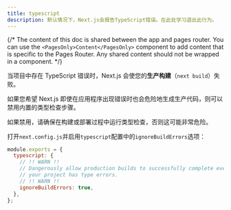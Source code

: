 ```yaml
---
title: typescript
description: 默认情况下，Next.js会报告TypeScript错误。在此处学习退出此行为。
---
```


{/* The content of this doc is shared between the app and pages router. You can use the `<PagesOnly>Content</PagesOnly>` component to add content that is specific to the Pages Router. Any shared content should not be wrapped in a component. */}

当项目中存在 TypeScript 错误时，Next.js 会使您的**生产构建**（`next build`）失败。

如果您希望 Next.js 即使在应用程序出现错误时也会危险地生成生产代码，则可以禁用内置的类型检查步骤。

如果禁用，请确保在构建或部署过程中运行类型检查，否则这可能非常危险。

打开`next.config.js`并启用`typescript`配置中的`ignoreBuildErrors`选项：

```js filename="next.config.js"
module.exports = {
  typescript: {
    // !! WARN !!
    // Dangerously allow production builds to successfully complete even if
    // your project has type errors.
    // !! WARN !!
    ignoreBuildErrors: true,
  },
};
```
